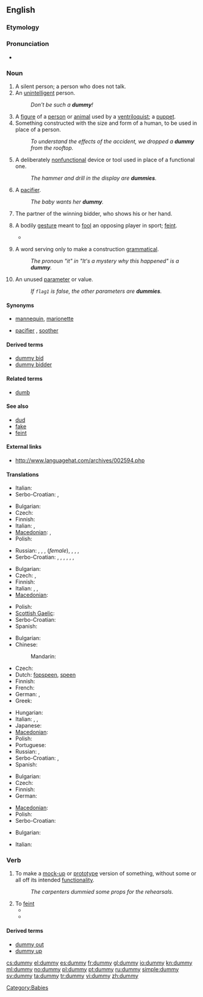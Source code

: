 ==English==

===Etymology===
{{etystub}}

===Pronunciation===
* {{rhymes|ʌmi}}

===Noun===
{{en-noun|dummies}}

# A silent person; a person who does not talk.
# An [[unintelligent]] person.
#: ''Don't be such a '''dummy'''!''
# A [[figure]] of a [[person]] or [[animal]] used by a [[ventriloquist]]; a [[puppet]].
# Something constructed with the size and form of a human, to be used in place of a person.
#: ''To understand the effects of the accident, we dropped a '''dummy''' from the rooftop.''
# A deliberately [[nonfunctional]] device or tool used in place of a functional one.
#: ''The hammer and drill in the display are '''dummies'''.''
# {{Australia|New Zealand|British}} A [[pacifier]].
#: ''The baby wants her '''dummy'''.''
# {{bridge}} The partner of the winning bidder, who shows his or her hand.
# {{UK}} A bodily [[gesture]] meant to [[fool]] an opposing player in sport; [[feint]].
#* {{quote-news
|year=2011
|date=January 12
|author=Saj Chowdhury 
|title=Liverpool 2 - 1 Liverpool
|work=BBC
|url=http://news.bbc.co.uk/sport2/hi/football/eng_prem/9345343.stm
|page=
|passage=Raul Meireles was the victim of the home side's hustling on this occasion giving the ball away to the impressive David Vaughan who slipped in Taylor-Fletcher. The striker sold Daniel Agger with the best '''dummy''' of the night before placing his shot past keeper Pepe Reina.}}
# {{linguistics}} A word serving only to make a construction [[grammatical]].
#: ''The pronoun "it" in "It's a mystery why this happened" is a '''dummy'''.''
# {{programming}} An unused [[parameter]] or value.
#: ''If <code>flag1</code> is false, the other parameters are '''dummies'''.''

====Synonyms====
* {{sense|a thing in the form of a person}} [[mannequin]], [[marionette]]
* {{sense|a pacifier}} [[pacifier]] {{italbrac|US}}, [[soother]] {{italbrac|Canada}}

====Derived terms====
* [[dummy bid]]
* [[dummy bidder]]

====Related terms====
* [[dumb]]

====See also====
* [[dud]]
* [[fake]]
* [[feint]]

====External links====
* http://www.languagehat.com/archives/002594.php

====Translations====
{{trans-top|a silent person}}
* Italian: {{t|it|taciturno}}
* Serbo-Croatian: {{t|sh|mučaljivac|xs=Serbo-Croatian}},  {{t|sh|mutavac|xs=Serbo-Croatian}}
{{trans-mid}}
{{trans-bottom}}

{{trans-top|an unintelligent person}}
* Bulgarian: {{t|bg|тъпак|m}}
* Czech: {{t-|cs|hlupák|m}}
* Finnish: {{t+|fi|tollo}}
* Italian: {{t+|it|stupido|m}}, {{t+|it|it|m|alt=scemo}}
* [[Macedonian]]: {{t-|mk|глупак|m|tr=glúpak}},  {{t|mk|глупачка|f|tr=glúpačka}}
* Polish: {{t+|pl|głupek|m}}
{{trans-mid}}
* Russian: {{t+|ru|дурак|m|tr=durák}},  {{t+|ru|глупец|m|tr=glupéc}},  {{t|ru|дурень|m|tr=dúren'}},  {{t+|ru|дура|f|tr=dúra}} (''female''),  {{t|ru|болван|m|tr=bolván}},  {{t+|ru|чайник|m|tr=čájnik}},  {{t|ru|тупица|m|f|tr=tupíca}},  {{t|ru|бестолочь|f|tr=béstoloč'}}
* Serbo-Croatian: {{t|sh|glupan|xs=Serbo-Croatian}},  {{t|sh|budala|xs=Serbo-Croatian}},  {{t|sh|blesan|xs=Serbo-Croatian}},  {{t|sh|tupan|xs=Serbo-Croatian}},  {{t|sh|tupavac|xs=Serbo-Croatian}},  {{t|sh|blentavac|xs=Serbo-Croatian}},  {{t|sh|blento|xs=Serbo-Croatian}}
{{trans-bottom}}

{{trans-top|something constructed with the size and form of a human}}
* Bulgarian: {{t|bg|манекен|m}}
* Czech: {{t|cs|figurína|f}},  {{t|cs|panák|m}}
* Finnish: {{t-|fi|mallinukke}}
* Italian: {{t-|it|manichino|m}}, {{t|it|sagoma|f}}, {{t|it|fantoccio|m}}
* [[Macedonian]]: {{t-|mk|кукла|f|tr=kúkla}}
{{trans-mid}}
* Polish: {{t+|pl|manekin|m}}
* [[Scottish Gaelic]]: {{qualifier|female}} {{t-|gd|breugag|f|xs=Scottish Gaelic}}
* Serbo-Croatian: {{t|sh|maneken|xs=Serbo-Croatian}}
* Spanish: {{t+|es|maniquí|m}}
{{trans-bottom}}

{{trans-top|a pacifier}}
* Bulgarian: {{t|bg|залъгалка|f}}
* Chinese:
*: Mandarin: {{t-|cmn|奶嘴|tr=nǎizuǐ|sc=Hani}}
* Czech: {{t-|cs|dudlík|m}}
* Dutch: [[fopspeen]], [[speen]] {{m}}
* Finnish: {{t+|fi|tutti}}
* French: {{t+|fr|suce}}
* German: {{t+|de|Schnuller|m}},  {{t|de|Beruhigungssauger|m}}
* Greek: {{t+|el|πιπίλα|f|tr=pipila}}
{{trans-mid}}
* Hungarian: {{t-|hu|cumi}}
* Italian: {{t+|it|ciuccio|m}}, {{t|it|ciucciotto|m}}, {{t|it|succhiotto|m}}
* Japanese: {{t-|ja|おしゃぶり|tr=o-shaburi}}
* [[Macedonian]]: {{t|mk|цуцла|f|tr=cúcla}}
* Polish: {{t+|pl|smoczek|m}}
* Portuguese: {{t|pt|Chupeta|f}}
* Russian: {{t|ru|соска|f|tr=sóska}}, {{t|ru|пустышка|f|tr=pustýška}}
* Serbo-Croatian: {{t|sh|duda varalica|xs=Serbo-Croatian}},  {{t|sh|cucla|xs=Serbo-Croatian}}
* Spanish: {{t-|es|chupete|m}}
{{trans-bottom}}

{{trans-top|nonfunctional device or tool used in place of a functional one}}
* Bulgarian: {{t|bg|бутафория|f}}
* Czech: {{t-|cs|atrapa|f}}
* Finnish: {{t+|fi|malli}}
* German: {{t+|de|Attrappe|f}}
{{trans-mid}}
* [[Macedonian]]: {{t|mk|макета|f|tr=makéta}}
* Polish: {{t-|pl|atrapa|f}}
* Serbo-Croatian: {{t|sh|atrapa|xs=Serbo-Croatian}}
{{trans-bottom}}

{{trans-top|{{bridge}} The partner of the winning bidder, who shows his or her hand.}}
* Bulgarian: {{t+|bg|мор}}
{{trans-mid}}
* Italian: {{t|it|morto|m}}
{{trans-bottom}}

===Verb===
{{en-verb|dummies|dummying|dummied}}

# To make a [[mock-up]] or [[prototype]] version of something, without some or all off its intended [[functionality]].
#: ''The carpenters dummied some props for the rehearsals.''
# To [[feint]]
#* {{quote-news
|year=2011
|date=February 1
|author=Mandeep Sanghera 
|title=Man Utd   3 - 1   Aston Villa
|work=BBC
|url=http://news.bbc.co.uk/sport2/hi/football/eng_prem/9379942.stm
|page=
|passage=The more glamorous qualities usually associated with him are skill and pace and he used those to race on to a ball across him and '''dummy''' a defender before having a right-foot shot saved. }}
#* {{quote-news
|year=2011
|date=January 15
|author=Kevin Darling
|title=West Ham 0 - 3 Arsenal
|work=BBC
|url=http://news.bbc.co.uk/sport2/hi/football/eng_prem/9359364.stm
|page=
|passage=For the first, the 30-year-old allowed Walcott space on the right to send in a pass that was expertly '''dummied''' by Samir Nasri, allowing Van Persie to swivel and smash right-footed past Robert Green. }}


====Derived terms====
* [[dummy out]]
* [[dummy up]]

[[Category:Babies]]

[[cs:dummy]]
[[el:dummy]]
[[es:dummy]]
[[fr:dummy]]
[[gl:dummy]]
[[io:dummy]]
[[kn:dummy]]
[[ml:dummy]]
[[no:dummy]]
[[pl:dummy]]
[[pt:dummy]]
[[ru:dummy]]
[[simple:dummy]]
[[sv:dummy]]
[[ta:dummy]]
[[tr:dummy]]
[[vi:dummy]]
[[zh:dummy]]